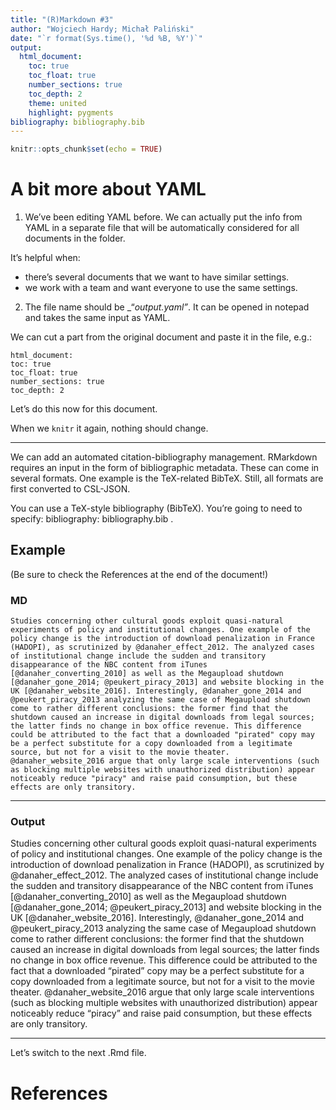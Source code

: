 ```yaml
---
title: "(R)Markdown #3"
author: "Wojciech Hardy; Michał Paliński"
date: "`r format(Sys.time(), '%d %B, %Y')`"
output: 
  html_document:
    toc: true
    toc_float: true
    number_sections: true
    toc_depth: 2
    theme: united
    highlight: pygments
bibliography: bibliography.bib
---
```


```r
knitr::opts_chunk$set(echo = TRUE)
```

# A bit more about YAML

1) We’ve been editing YAML before. We can actually put the info from YAML in a separate file that will be automatically considered for all documents in the folder.

It's helpful when:

- there's several documents that we want to have similar settings.
- we work with a team and want everyone to use the same settings.

2)	The file name should be _“_output.yaml”_. It can be opened in notepad and takes the same input as YAML.

We can cut a part from the original document and paste it in the file, e.g.:

`html_document:`  
`   toc: true`  
`   toc_float: true`  
`   number_sections: true`  
`   toc_depth: 2`

Let's do this now for this document.

When we `knitr` it again, nothing should change.

---

We can add an automated citation-bibliography management. RMarkdown requires an input in the form of bibliographic metadata. These can come in several formats. One example is the TeX-related BibTeX. Still, all formats are first converted to CSL-JSON.

You can use a TeX-style bibliography (BibTeX). You’re going to need to specify:
bibliography: bibliography.bib .

## Example {.tabset}

(Be sure to check the References at the end of the document!)

### MD

`Studies concerning other cultural goods exploit quasi-natural experiments of policy and institutional changes. One example of the policy change is the introduction of download penalization in France (HADOPI), as scrutinized by @danaher_effect_2012. The analyzed cases of institutional change include the sudden and transitory disappearance of the NBC content from iTunes [@danaher_converting_2010] as well as the Megaupload shutdown [@danaher_gone_2014; @peukert_piracy_2013] and website blocking in the UK [@danaher_website_2016]. Interestingly, @danaher_gone_2014 and @peukert_piracy_2013 analyzing the same case of Megaupload shutdown come to rather different conclusions: the former find that the shutdown caused an increase in digital downloads from legal sources; the latter finds no change in box office revenue. This difference could be attributed to the fact that a downloaded "pirated" copy may be a perfect substitute for a copy downloaded from a legitimate source, but not for a visit to the movie theater. @danaher_website_2016 argue that only large scale interventions (such as blocking multiple websites with unauthorized distribution) appear noticeably reduce "piracy" and raise paid consumption, but these effects are only transitory.`

---

### Output

Studies concerning other cultural goods exploit quasi-natural experiments of policy and institutional changes. One example of the policy change is the introduction of download penalization in France (HADOPI), as scrutinized by @danaher_effect_2012. The analyzed cases of institutional change include the sudden and transitory disappearance of the NBC content from iTunes [@danaher_converting_2010] as well as the Megaupload shutdown [@danaher_gone_2014; @peukert_piracy_2013] and website blocking in the UK [@danaher_website_2016]. Interestingly, @danaher_gone_2014 and @peukert_piracy_2013 analyzing the same case of Megaupload shutdown come to rather different conclusions: the former find that the shutdown caused an increase in digital downloads from legal sources; the latter finds no change in box office revenue. This difference could be attributed to the fact that a downloaded "pirated" copy may be a perfect substitute for a copy downloaded from a legitimate source, but not for a visit to the movie theater. @danaher_website_2016 argue that only large scale interventions (such as blocking multiple websites with unauthorized distribution) appear noticeably reduce "piracy" and raise paid consumption, but these effects are only transitory.

---

Let's switch to the next .Rmd file.

# References